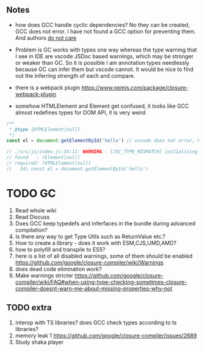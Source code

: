 ## Notes
- how does GCC handle cyclic dependencies? No they can be created, GCC does not error. I have not found a GCC option for preventing them. And authors [do not care](https://github.com/google/closure-compiler/issues/1883)
- Problem is GC works with types one way whereas the type warning that I see in IDE are vscode JSDoc based warnings, which may be stronger or weaker than GC. So it is possible I am annotation types needlessly because GC can infer them but vscode cannot. It would be nice to find out the inferring strength of each and compare.
- there is a webpack plugin https://www.npmjs.com/package/closure-webpack-plugin

- somehow HTMLElement and Element get confused, it looks like GCC almost redefines types for DOM API, it is very weird
```js
/**
 * @type {HTMLElement|null}
 */
const el = document.getElementById('hello') // vscode does not error, but GCC does! (and it shouldn't is my opinion)

// ./src/js/index.js:34:11: WARNING - [JSC_TYPE_MISMATCH] initializing variable
// found   : (Element|null)
// required: (HTMLElement|null)
//   34| const el = document.getElementById('hello')
```

# TODO GC

1. Read whole wiki
2. Read Discuss
3. Does GCC keep typedefs and inferfaces in the bundle during advanced compilation?
4. Is there any way to get Type Utils such as ReturnValue etc.?
5. How to create a library - does it work with ESM,CJS,UMD,AMD?
6. how to polyfill and transpile to ES5?
7. here is a list of all disabled warnings, some of them should be enabled https://github.com/google/closure-compiler/wiki/Warnings
8. does dead code elimination work?
9. Make warnings stricter https://github.com/google/closure-compiler/wiki/FAQ#when-using-type-checking-sometimes-closure-compiler-doesnt-warn-me-about-missing-properties-why-not


## TODO extra

1. interop with TS libraries? does GCC check types according to ts libraries?
2. memory leak 1 https://github.com/google/closure-compiler/issues/2689
3. Study shaka player
